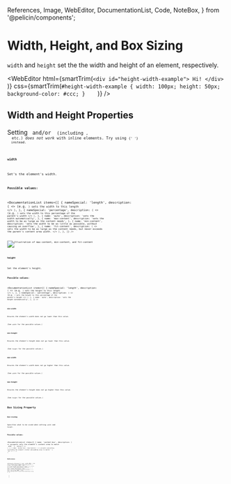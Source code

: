   References,
  Image,
  WebEditor,
  DocumentationList,
  Code,
  NoteBox,
} from '@pelicin/components';

<MetadataConfigurer title="Width, Height, and Box Sizing" dateCreated="2021-03-11" />

# Width, Height, and Box Sizing

`width` and `height` set the the width and height of an element, respectively.

<WebEditor
  html={smartTrim(`
    <div id="height-width-example">
      Hi!
    </div>    
  `)}
  css={smartTrim(`
    #height-width-example {
      width: 100px;
      height: 50px;
      background-color: #ccc;
    }    
  `)}
/>

## Width and Height Properties

<NoteBox type="warning" title="Working with Inline Elements">
  Setting <Code str="width" /> and/or <Code str="height" /> (including <Code str="min-height" />,
  etc.) <em>does not work</em> with inline elements. Try using <Code str="display: inline-block" />{' '}
  instead.
</NoteBox>

### `width`

Set's the element's width.

**Possible values:**

<DocumentationList
  items={[
    {
      nameSpecial: 'length',
      description: (
        <>
          (e.g. <Code str="100px" />) sets the width to this length
        </>
      ),
    },
    {
      nameSpecial: 'percentage',
      description: (
        <>
          (e.g. <Code str="50%" />) sets the width to this percentage of the parent's width
        </>
      ),
    },
    {
      name: 'auto',
      description: 'sets the width automatically',
    },
    {
      name: 'max-content',
      description: 'sets the width to be as large as the content needs',
    },
    {
      name: 'min-content',
      description: 'sets the width to be as little as possible, without causing an overflow',
    },
    {
      name: 'fit-content',
      description: (
        <>
          sets the width to be as large as the content needs, but never exceeds the parent's content
          area width.
        </>
      ),
    },
  ]}
/>

<Image
  path="/res/web/css/width-max-content-min-content-fit-content.png"
  alt="Illustration of max-content, min-content, and fit-content"
/>

### `height`

Set the element's height.

**Possible values:**

<DocumentationList
  items={[
    {
      nameSpecial: 'length',
      description: (
        <>
          (e.g. <Code str="100px" />) sets the height to this length
        </>
      ),
    },
    {
      nameSpecial: 'percentage',
      description: (
        <>
          (e.g. <Code str="50%" />) sets the height to this percentage of the parent's height
        </>
      ),
    },
    {
      name: 'auto',
      description: 'sets the height automatically',
    },
  ]}
/>

### `min-width`

Ensures the element's width does not go lower than this value.

(See `width` for the possible values.)

### `min-height`

Ensures the element's height does not go lower than this value.

(See `height` for the possible values.)

### `max-width`

Ensures the element's width does not go higher than this value.

(See `width` for the possible values.)

### `max-height`

Ensures the element's height does not go higher than this value.

(See `height` for the possible values.)

## Box Sizing Property

### `box-sizing`

Specifies what to be sized when setting `width` and `height`.

**Possible values:**

<DocumentationList
  items={[
    {
      name: 'content-box',
      description: (
        <>
          accounts only the element's content area to match <Code str="width" /> and{' '}
          <Code str="height" /> (default)
        </>
      ),
    },
    {
      name: 'border-box',
      description: (
        <>
          accounts everything (including the element's border and padding area) to match{' '}
          <Code str="width" /> and <Code str="height" />
        </>
      ),
    },
  ]}
/>

<Image path="/res/web/css/box-model.png" caption="Illustration of CSS Box model" />

## References

<References
  references={[
    {
      text: 'width (MDN)',
      link: `https://developer.mozilla.org/en-US/docs/Web/CSS/width`,
    },
    {
      text: 'fit-content (MDN)',
      link: `https://developer.mozilla.org/en-US/docs/Web/CSS/fit-content`,
    },
    {
      text: 'width (CSS-Tricks)',
      link: `https://css-tricks.com/almanac/properties/w/width/`,
    },
    {
      text: 'height (CSS-Tricks)',
      link: `https://css-tricks.com/almanac/properties/w/height/`,
    },
    {
      text: 'box-sizing (MDN)',
      link: `https://developer.mozilla.org/en-US/docs/Web/CSS/box-sizing`,
    },
  ]}
></References>
